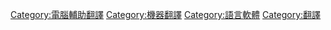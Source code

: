[[Category:電腦輔助翻譯|Category:電腦輔助翻譯]]
[[Category:機器翻譯|Category:機器翻譯]]
[[Category:語言軟體|Category:語言軟體]]
[[Category:翻譯|Category:翻譯]]